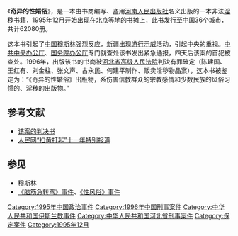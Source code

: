 《'''奇异的性婚俗'''》，是一本由书商编写、盗用[[河南人民出版社|河南人民出版社]]名义出版的一本非法[[淫秽|淫秽]]书籍，1995年12月开始出现在[[北京|北京]]等地的书摊上，此书发行至中国36个城市，共计62080册。

这本书引起了[[中国穆斯林|中国穆斯林]]强烈反应，[[新疆|新疆]]出现[[游行示威|游行示威]]活动，引起中央的重视。[[中共中央办公厅|中共中央办公厅]]、[[国务院办公厅|国务院办公厅]]专门就查处该书发出紧急通报，四天后该案的首犯被查处。1996年，出版该书的书商被[[河北省高级人民法院|河北省高级人民法院]]判決有罪確定（陈建国、王红有、刘金柱、张文声、古永民、何建平制作、贩卖淫秽物品案），这本书被鉴定为：“《奇异的性婚俗》出版物，系伤害信教群众的宗教感情和少数民族的风俗习惯的、淫秽的出版物。”

==参考文献==
<references />
*[http://www.lawyee.net/Case/Case_Display.asp?RID=22150 该案的判决书]{{Wayback|url=http://www.lawyee.net/Case/Case_Display.asp?RID=22150 |date=20070928084151 }}
*[https://web.archive.org/web/20070312040850/http://www.people.com.cn/GB/paper464/789/102111.html 人民网“扫黄打非”十一年特别报道]

==参见==
*[[穆斯林|穆斯林]]
*[[《脑筋急转弯》事件|《脑筋急转弯》事件]]、[[乌鲁木齐五·一九骚乱|《性风俗》事件]]

[[Category:1995年中国政治事件|Category:1995年中国政治事件]]
[[Category:1996年中国刑事案件|Category:1996年中国刑事案件]]
[[Category:中华人民共和国伊斯兰教事件|Category:中华人民共和国伊斯兰教事件]]
[[Category:中华人民共和国河北省刑事案件|Category:中华人民共和国河北省刑事案件]]
[[Category:保定案件|Category:保定案件]]
[[Category:1995年12月|Category:1995年12月]]